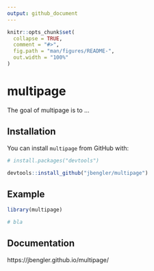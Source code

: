 ```yaml
---
output: github_document
---
```


<!-- README.md is generated from README.Rmd. Please edit that file -->

```r
knitr::opts_chunk$set(
  collapse = TRUE,
  comment = "#>",
  fig.path = "man/figures/README-",
  out.width = "100%"
)
```

# multipage

<!-- badges: start -->
<!-- badges: end -->

The goal of multipage is to ...

## Installation

You can install `multipage` from GitHub with:

```r
# install.packages("devtools")

devtools::install_github("jbengler/multipage")
```

## Example

```r
library(multipage)

# bla
```

## Documentation

https://jbengler.github.io/multipage/


